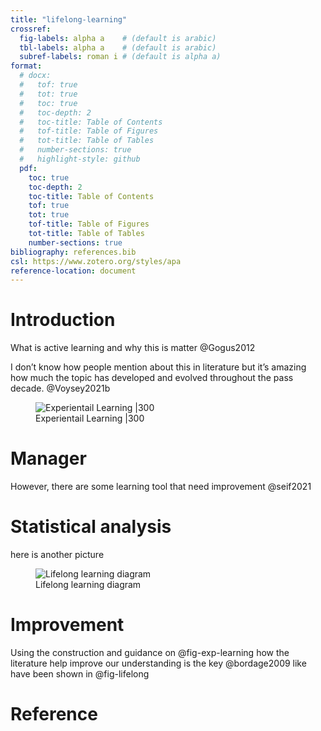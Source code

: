 ```yaml
---
title: "lifelong-learning"
crossref:
  fig-labels: alpha a    # (default is arabic)
  tbl-labels: alpha a    # (default is arabic)
  subref-labels: roman i # (default is alpha a)
format:
  # docx:
  #   tof: true
  #   tot: true
  #   toc: true
  #   toc-depth: 2
  #   toc-title: Table of Contents
  #   tof-title: Table of Figures
  #   tot-title: Table of Tables
  #   number-sections: true
  #   highlight-style: github
  pdf:
    toc: true
    toc-depth: 2
    toc-title: Table of Contents
    tof: true
    tot: true
    tof-title: Table of Figures
    tot-title: Table of Tables
    number-sections: true
bibliography: references.bib
csl: https://www.zotero.org/styles/apa
reference-location: document
---
```


# Introduction

What is active learning and why this is matter @Gogus2012

I don't know how people mention about this in literature but it's amazing how much the topic has developed and evolved throughout the pass decade. @Voysey2021b

![Experientail Learning \|300](lifelong-learning/experiential-learning.png){#fig-exp-learning}

# Manager

However, there are some learning tool that need improvement @seif2021

# Statistical analysis

here is another picture

![Lifelong learning diagram](lifelong-learning/lifelong-learner-card.png){#fig-lifelong}

# Improvement

Using the construction and guidance on @fig-exp-learning how the literature help improve our understanding is the key @bordage2009 like have been shown in @fig-lifelong

# Reference
